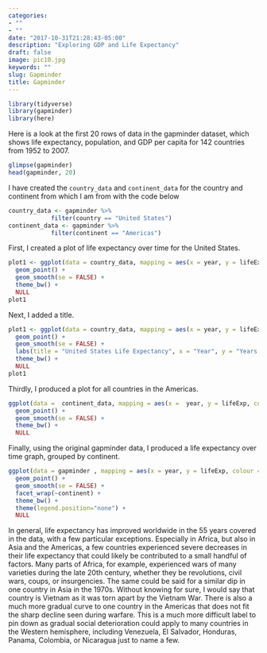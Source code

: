 ```yaml
---
categories:
- ""
- ""
date: "2017-10-31T21:28:43-05:00"
description: "Exploring GDP and Life Expectancy"
draft: false
image: pic10.jpg
keywords: ""
slug: Gapminder
title: Gapminder
---
```

```r
library(tidyverse)
library(gapminder)
library(here)
```
Here is a look at the first 20 rows of data in the gapminder dataset, which shows life expectancy, population, and GDP per capita for 142 countries from 1952 to 2007.
```r
glimpse(gapminder)
head(gapminder, 20)
```
I have created the `country_data` and `continent_data` for the country and continent from which I am from with the code below
```r
country_data <- gapminder %>% 
            filter(country == "United States")
continent_data <- gapminder %>% 
            filter(continent == "Americas")
```
First, I created a plot of life expectancy over time for the United States.
```r
plot1 <- ggplot(data = country_data, mapping = aes(x = year, y = lifeExp)) + 
  geom_point() +
  geom_smooth(se = FALSE) + 
  theme_bw() +
  NULL 
plot1
```
Next, I added a title.
```r
plot1 <- ggplot(data = country_data, mapping = aes(x = year, y = lifeExp)) + 
  geom_point() + 
  geom_smooth(se = FALSE) + 
  labs(title = "United States Life Expectancy", x = "Year", y = "Years of Age") + 
  theme_bw() +
  NULL
plot1
```
Thirdly, I produced a plot for all countries in the Americas.

```r
ggplot(data =  continent_data, mapping = aes(x =  year, y = lifeExp, colour = country)) + 
  geom_point() + 
  geom_smooth(se = FALSE) + 
  theme_bw() +
  NULL
```
Finally, using the original gapminder data, I produced a life expectancy over time graph, grouped by continent. 
```r
ggplot(data = gapminder , mapping = aes(x = year, y = lifeExp, colour = country)) + 
  geom_point() +  
  geom_smooth(se = FALSE) + 
  facet_wrap(~continent) + 
  theme_bw() +
  theme(legend.position="none") + 
  NULL
```
In general, life expectancy has improved worldwide in the 55 years covered in the data, with a few particular exceptions. Especially in Africa, but also in Asia and the Americas, a few countries experienced severe decreases in their life expectancy that could likely be contributed to a small handful of factors. Many parts of Africa, for example, experienced wars of many varieties during the late 20th century, whether they be revolutions, civil wars, coups, or insurgencies. The same could be said for a similar dip in one country in Asia in the 1970s. Without knowing for sure, I would say that country is Vietnam as it was torn apart by the Vietnam War. There is also a much more gradual curve to one country in the Americas that does not fit the sharp decline seen during warfare. This is a much more difficult label to pin down as gradual social deterioration could apply to many countries in the Western hemisphere, including Venezuela, El Salvador, Honduras, Panama, Colombia, or Nicaragua just to name a few. 